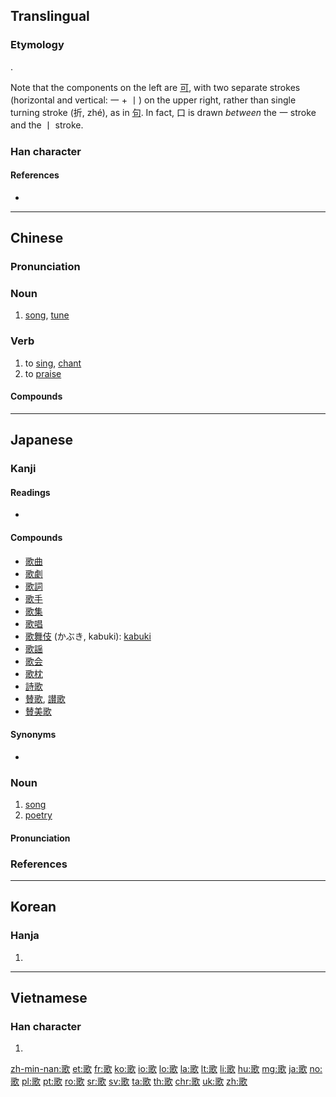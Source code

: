 {{also|欨}}
==Translingual==
{{stroke order|strokes=14}}

===Etymology===
{{Han compound|哥|欠|t2=blow|ls=psc|c1=p|c2=s}}.

Note that the components on the left are [[可]], with two separate strokes (horizontal and vertical: 一 + 丨) on the upper right, rather than single turning stroke (折, zhé), as in [[句]]. In fact, 口 is drawn ''between'' the 一 stroke and the 丨 stroke.

===Han character===
{{Han char|rn=76|rad=欠|as=10|sn=14|four=17682|canj=MRNO,XMRNO|ids=⿰哥欠}}

====References====
* {{Han ref|kx=0571.070|dkj=16167|dj=0959.060|hdz=32147.120|uh=6B4C|ud=27468|bh=BA71|bd=47729}}

----

==Chinese==
{{zh-forms}}

===Pronunciation===
{{zh-pron
|m=gē,er=y
|c=go1
|h=pfs=kô
|mn=koa/ko
|mn_note=koa - vernacular, ko - literary
|mc=y
|oc=y
|w=1ku
|cat=n}}

===Noun===
{{zh-noun|mw=首|mw2=支}}

# [[song]], [[tune]]

===Verb===
{{zh-verb}}

# to [[sing]], [[chant]]
# to [[praise]]

====Compounds====
{{der5
|{{zh-l|副歌}}
|{{zh-l|歌手}}
|{{zh-l|兒歌}}
|{{zh-l|民歌}}
|{{zh-l|山歌}}
}}

{{zh-cat|Beginning}}

----

==Japanese==

===Kanji===
{{ja-kanji|grade=2|rs=欠10}}

====Readings====
* {{ja-readings
|goon=[[か]] (ka)
|kanon=[[か]] (ka)
|kun=[[うたう]] (utau), [[うた]] (uta)}}

====Compounds====
{{der-top}}
* [[歌曲]]
* [[歌劇]]
* [[歌詞]]
* [[歌手]]
* [[歌集]]
* [[歌唱]]
* [[歌舞伎]] (かぶき, kabuki): [[kabuki]]
* [[歌謡]]
* [[歌会]]
* [[歌枕]]
* [[詩歌]]
* [[賛歌]], [[讃歌]]
* [[賛美歌]]
{{der-bottom}}

====Synonyms====
* {{l|ja|唄}}

{{ja-kanjitab|うた|yomi=k}}

===Noun===
{{ja-noun|うた}}

# [[song]]
# [[poetry]]

====Pronunciation====
{{ja-pron|yomi=k|うた|acc=2|acc_ref=SMK2}}

===References===
<references/>

----

==Korean==

===Hanja===
{{ko-hanja|hangeul=[[가]]|eumhun=|mr=ka|y=ka}}

# {{defn|lang=ko|sort=欠10}}

----

==Vietnamese==

===Han character===
{{vi-hantu|[[ca]], [[cà]], [[cao]]|rs=欠10}}

# {{defn|lang=vi|sort=欠10}}

[[zh-min-nan:歌]]
[[et:歌]]
[[fr:歌]]
[[ko:歌]]
[[io:歌]]
[[lo:歌]]
[[la:歌]]
[[lt:歌]]
[[li:歌]]
[[hu:歌]]
[[mg:歌]]
[[ja:歌]]
[[no:歌]]
[[pl:歌]]
[[pt:歌]]
[[ro:歌]]
[[sr:歌]]
[[sv:歌]]
[[ta:歌]]
[[th:歌]]
[[chr:歌]]
[[uk:歌]]
[[zh:歌]]